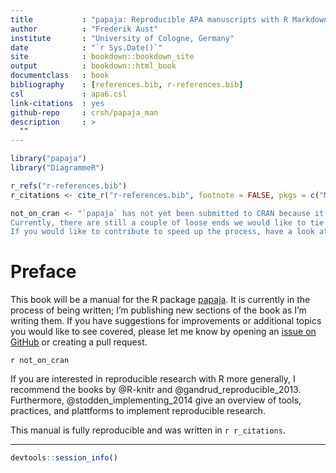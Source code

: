 ```yaml
--- 
title           : "papaja: Reproducible APA manuscripts with R Markdown"
author          : "Frederik Aust"
institute       : "University of Cologne, Germany"
date            : "`r Sys.Date()`"
site            : bookdown::bookdown_site
output          : bookdown::html_book
documentclass   : book
bibliography    : [references.bib, r-references.bib]
csl             : apa6.csl
link-citations  : yes
github-repo     : crsh/papaja_man
description     : >
  ""
---
```


```r
library("papaja")
library("DiagrammeR")
```

```r
r_refs("r-references.bib")
r_citations <- cite_r("r-references.bib", footnote = FALSE, pkgs = c("Matrix", "estimability", "reshape2"))
```

```r
not_on_cran <- "`papaja` has not yet been submitted to CRAN because it is under active development.
Currently, there are still a couple of loose ends we would like to tie up before we release the package to a larger audience.
If you would like to contribute to speed up the process, have a look at the chapters [Limitations] and [Future directions]."
```



# Preface {-}

This book will be a manual for the R package [papaja](https://github.com/crsh/papaja).
It is currently in the process of being written; I'm publishing new sections of the book as I'm writing them.
If you have suggestions for improvements or additional topics you would like to see covered, please let me know by opening an [issue on GitHub](https://github.com/crsh/papaja_man/issues) or creating a pull request.

`r not_on_cran`

If you are interested in reproducible research with R more generally, I recommend the books by @R-knitr and @gandrud_reproducible_2013.
Furthermore, @stodden_implementing_2014 give an overview of tools, practices, and plattforms to implement reproducible research.

This manual is fully reproducible and was written in `r r_citations`.

---

```r
devtools::session_info()
```


